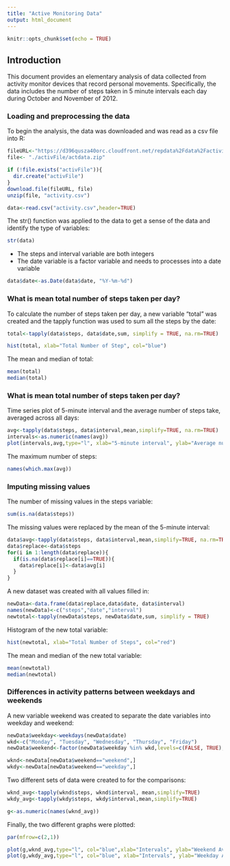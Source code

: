 ```yaml
---
title: "Active Monitoring Data"
output: html_document
---
```


```r
knitr::opts_chunk$set(echo = TRUE)
```

## Introduction

This document provides an elementary analysis of data collected from activity monitor devices that record personal movements. Specifically, the data includes the number of steps taken in 5 minute intervals each day during October and November of 2012.

### Loading and preprocessing the data
To begin the analysis, the data was downloaded and was read as a csv file into R:
```r
fileURL<-"https://d396qusza40orc.cloudfront.net/repdata%2Fdata%2Factivity.zip"
file<- "./activFile/actdata.zip"

if (!file.exists("activFile")){
  dir.create("activFile")
}
download.file(fileURL, file)
unzip(file, "activity.csv")

data<-read.csv("activity.csv",header=TRUE)
```
The str() function was applied to the data to get a sense of the data and identify the type of variables:
```R
str(data)
```
* The steps and interval variable are both integers
* The date variable is a factor variable and needs to processes into a date variable
```R
data$date<-as.Date(data$date, "%Y-%m-%d")
```

### What is mean total number of steps taken per day?
To calculate the number of steps taken per day, a new variable "total" was created and the tapply function was used to sum all the steps by the date:
```R
total<-tapply(data$steps, data$date,sum, simplify = TRUE, na.rm=TRUE)

hist(total, xlab="Total Number of Step", col="blue")
```

The mean and median of total:
```r
mean(total)
median(total)
```

### What is mean total number of steps taken per day?
Time series plot of 5-minute interval and the average number of steps take, averaged across all days:  
```r
avg<-tapply(data$steps, data$interval,mean,simplify=TRUE, na.rm=TRUE)
intervals<-as.numeric(names(avg))
plot(intervals,avg,type="l", xlab="5-minute interval", ylab="Average number of steps taken")
```

The maximum number of steps:
```r
names(which.max(avg))
```

### Imputing missing values
The number of missing values in the steps variable:
```r
sum(is.na(data$steps))
```

The missing values were replaced by the mean of the 5-minute interval:
```r
data$avg<-tapply(data$steps, data$interval,mean,simplify=TRUE, na.rm=TRUE)
data$replace<-data$steps
for(i in 1:length(data$replace)){
  if(is.na(data$replace[i]==TRUE)){
    data$replace[i]<-data$avg[i]
  }
}
```

A new dataset was created with all values filled in:
```r
newData<-data.frame(data$replace,data$date, data$interval)
names(newData)<-c("steps","date","interval")
newtotal<-tapply(newData$steps, newData$date,sum, simplify = TRUE)
```

Histogram of the new total variable:
```r
hist(newtotal, xlab="Total Number of Steps", col="red")
```

The mean and median of the new total variable:
```r
mean(newtotal)
median(newtotal)
```

### Differences in activity patterns between weekdays and weekends

A new variable weekend was created to separate the date variables into weekday and weekend:
```r
newData$weekday<-weekdays(newData$date)
wkd<-c("Monday", "Tuesday", "Wednesday", "Thursday", "Friday")
newData$weekend<-factor(newData$weekday %in% wkd,levels=c(FALSE, TRUE),labels=c("weekend","weekday"))

wknd<-newData[newData$weekend=="weekend",]
wkdy<-newData[newData$weekend=="weekday",]
```

Two different sets of data were created to for the comparisons:
```r
wknd_avg<-tapply(wknd$steps, wknd$interval, mean,simplify=TRUE)
wkdy_avg<-tapply(wkdy$steps, wkdy$interval,mean,simplify=TRUE)

g<-as.numeric(names(wknd_avg))
```

Finally, the two different graphs were plotted:

```r
par(mfrow=c(2,1))

plot(g,wknd_avg,type="l", col="blue",xlab="Intervals", ylab="Weekend Average")
plot(g,wkdy_avg,type="l", col="blue", xlab="Intervals", ylab="Weekday Average")
```


